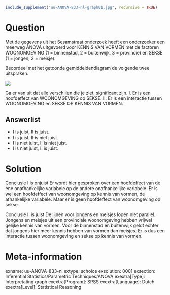 ```{r, echo = FALSE, results = "hide"}
include_supplement("uu-ANOVA-833-nl-graph01.jpg", recursive = TRUE)
```
Question
========
Met de gegevens uit het Sesamstraat onderzoek heeft een onderzoeker  een meerweg ANOVA uitgevoerd voor KENNIS VAN VORMEN met de factoren  WOONOMGEVING (1 = binnenstad, 2 = buitenwijk, 3 = provincie) en SEKSE (1 = jongen, 2 = meisje). 

Beoordeel met het getoonde gemiddeldendiagram de volgende twee uitspraken. 

![](uu-ANOVA-833-nl-graph01.jpg)

Ga er van uit dat alle verschillen die je ziet, significant zijn.
I. Er is een hoofdeffect van WOONOMGEVING op SEKSE.
II. Er is een interactie tussen WOONOMGEVING en SEKSE OP KENNIS VAN VORMEN.

Answerlist
----------
* I is juist, II is juist.
* I is juist, II is niet juist.
* I is niet juist, II is niet juist.
* I is niet juist, II is juist.


Solution
========
Conclusie I is onjuist
Er wordt hier gesproken over een hoofdeffect van de ene onafhankelijke variabele op de andere onafhankelijke variabele. Er is wel een hoofdeffect van woonomgeving op kennis van vormen, de afhankelijke variabele. Maar er is geen hoofdeffect van woonomgeving op sekse.

Conclusie II is juist
De lijnen voor jongens en meisjes lopen niet parallel. Jongens en meisjes uit een provinciale woonomgeving hebben vrijwel gelijke kennis van vormen. Voor de binnenstad en buitenwijk geldt echter dat jongens hier meer kennis hebben van vormen dan meisjes. Er is dus een interactie tussen woonomgeving en sekse op kennis van vormen.


Meta-information
================
exname: uu-ANOVA-833-nl
extype: schoice
exsolution: 0001
exsection: Inferential Statistics/Parametric Techniques/ANOVA
exextra[Type]: Interpretating graph
exextra[Program]: SPSS
exextra[Language]: Dutch
exextra[Level]: Statistical Reasoning